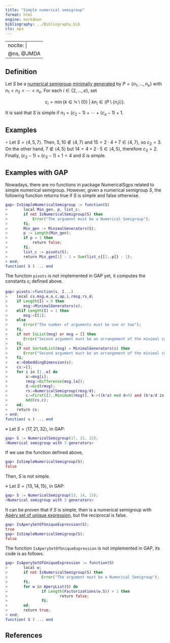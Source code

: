 ```yaml
---
title: "Simple numerical semigroup"
format: html
engine: markdown
bibliography: ../Bibliography.bib
cls: apa
---
```


---
nocite: |
  @ns, @JMDA
---

<!-- Definición de Num. Sem. -->

## Definition

Let $S$ be a [numerical semigroup](../Basic-concepts/Numerical-semigroup.qmd) [minimally generated](../Basic-concepts/Minimal-set-of-generators.qmd) by $P = \{n_1, \ldots, n_e\}$ with $n_1 < n_2 < \cdots < n_e$. For each $i \in \{2, \ldots, e\}$, set

$$
c_i = \min \{k \in \mathbb{N} \setminus \{0\} ~ | ~ kn_i \in \langle P \setminus \{n_i\} \rangle\}.
$$

It is said that $S$ is simple if $n_1 = (c_2 - 1) + \cdots + (c_e - 1)+1$.

## Examples

$\circ$ Let $S = \langle 4, 5, 7 \rangle$. Then, $5, 10 \not \in \langle 4, 7 \rangle$ and $15 = 2 \cdot 4 + 7 \in \langle 4, 7 \rangle$, so $c_2 = 3$. On the other hand, $7 \not \in \langle 4, 5 \rangle$ but $14 = 4 + 2 \cdot 5 \in \langle 4, 5 \rangle$, therefore $c_3 = 2$. Finally, $(c_2-1) + (c_3 - 1)+1 = 4$ and $S$ is simple.

## Examples with GAP

Nowadays, there are no functions in package NumericalSgps related to simple numerical semigroup. However, given a numerical semigroup $S$, the following function returns true if $S$ is simple and false otherwise.

``` gap
gap> IsSimpleNumericalSemigroup := function(S)
>       local Min_gen, p, list_c;
>       if not IsNumericalSemigroup(S) then
>           Error("The argument must be a Numerical Semigroup");
>       fi;
>       Min_gen := MinimalGenerators(S);
>       p := Length(Min_gen);
>       if p = 1 then 
>           return false; 
>       fi;
>       list_c := pivots(S);
>       return Min_gen[1] - 1 = Sum(list_c{[2..p]} - 1);
> end;
function( S ) ... end
```

The function `pivots` is not implemented in GAP yet, it computes the constants $c_i$ defined above.

``` gap
gap> pivots:=function(s, I...)
>    local cs,msg,e,a,c,ap,i,rmsg,rs,d;
>    if Length(I) = 0 then
>       msg:=MinimalGenerators(s);
>    elif Length(I) = 1 then
>       msg:=I[1];
>    else
>       Error("The number of arguments must be one or two");
>    fi;
>    if not IsList(msg) or msg = [] then
>       Error("Second argument must be an arrangement of the minimal system of generators of the first argument");
>    fi;
>    if not SortedList(msg) = MinimalGenerators(s) then
>       Error("Second argument must be an arrangement of the minimal system of generators of the first argument");
>    fi;   
>    e:=EmbeddingDimension(s);
>    cs:=[]; 
>    for i in [1..e] do
>        a:=msg[i];
>        rmsg:=Difference(msg,[a]);
>        d:=Gcd(rmsg);
>        rs:=NumericalSemigroup(rmsg/d);
>        c:=First([2..Minimum(rmsg)], k->((k*a) mod d=0) and (k*a/d in rs));
>        Add(cs,c);
>    od;
>    return cs;
> end;
function( s ) ... end
```

$\diamond$ Let $S = \langle 17, 21, 32 \rangle$, in GAP:

``` gap
gap> S := NumericalSemigroup(17, 21, 32);
<Numerical semigroup with 3 generators>
```

If we use the function defined above,

``` gap
gap> IsSimpleNumericalSemigroup(S);
false
```

Then, $S$ is not simple.

$\diamond$ Let $S = \langle 13, 14, 15 \rangle$, in GAP:

``` gap
gap> S := NumericalSemigroup(13, 14, 15);
<Numerical semigroup with 3 generators>
```

It can be proven that if $S$ is simple, then is a numerical semigroup with [Apéry set of unique expression](NS-Apery-set.qmd), but the reciprocal is false.

``` gap
gap> IsAperySetOfUniqueExpression(S);
true
gap> IsSimpleNumericalSemigroup(S);
false
```

The function `IsAperySetOfUniqueExpression` is not implemented in GAP, its code is as follows.

``` gap
gap> IsAperySetOfUniqueExpression := function(S)
>       local w;
>       if not IsNumericalSemigroup(S) then
>               Error("The argument must be a Numerical Semigroup");
>       fi;
>       for w in AperyList(S) do
>               if Length(Factorizations(w,S)) > 1 then
>                       return false;
>               fi;
>       od;
>       return true;
> end;
function( S ) ... end
```

## References

::: {#refs}
:::
